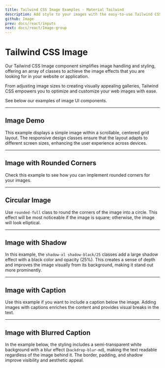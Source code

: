 ```yaml
---
title: Tailwind CSS Image Examples - Material Tailwind
description: Add style to your images with the easy-to-use Tailwind CSS Image component. Customize and integrate easily it into your web project.
github: Image
prev: docs/react/inputs
next: docs/react/Image-group
---
```


# Tailwind CSS Image

Our Tailwind CSS Image component simplifies image handling and styling, offering an array of classes to achieve the image effects that you are looking for in your website or application.

From adjusting image sizes to creating visually appealing galleries, Tailwind CSS empowers you to optimize and customize your web images with ease.

See below our examples of image UI components.

---

## Image Demo

This example displays a simple image within a scrollable, centered grid layout. The responsive design classes ensure that the layout adapts to different screen sizes, enhancing the user experience across devices.

<PreviewWithCode relativePath="image/image-demo.tsx" language="html" />

---

## Image with Rounded Corners

Check this example to see how you can implement rounded corners for your images.

<PreviewWithCode relativePath="image/image-with-rounded-corners.tsx" language="html" />

---

## Circular Image

Use `rounded-full` class to round the corners of the image into a circle. This effect will be most noticeable if the image is square; otherwise, the image will look elliptical.

<PreviewWithCode relativePath="image/circular-image.tsx" language="html" />

---

## Image with Shadow

In this example, the `shadow-xl shadow-black/25` classes add a large shadow effect with a black color and opacity (25%). This creates a sense of depth and improves the image visually from its background, making it stand out more prominently.

<PreviewWithCode relativePath="image/image-with-shadow.tsx" language="html" />

---

## Image with Caption

Use this example if you want to include a caption below the image. Adding images with captions enriches the content and provides visual breaks in the text.

<PreviewWithCode relativePath="image/image-with-caption.tsx" language="html" />

---

## Image with Blurred Caption

In the example below, the styling includes a semi-transparent white background with a blur effect (`backdrop-blur-md`), making the text readable regardless of the image behind it. The border, padding, and shadow improve visibility and aesthetic appeal.

<PreviewWithCode relativePath="image/image-with-blurred-caption.tsx" language="html" />